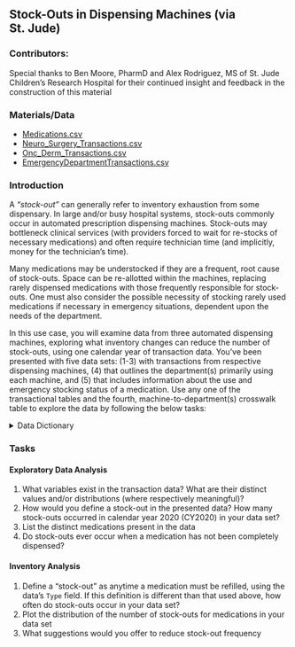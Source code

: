<!-- # Use Case: Stock-Outs in Dispensing Machines (via St. Jude) {#jude} -->

## Stock-Outs in Dispensing Machines (via St. Jude) {#jude}

### Contributors:

Special thanks to Ben Moore, PharmD and Alex Rodriguez, MS of St. Jude Children's Research Hospital for their continued insight and feedback in the construction of this material 

### Materials/Data

- [Medications.csv](https://raw.githubusercontent.com/domdisanto/Python_OER/master/Use%20Cases/St.%20Jude%20Stock-Outs/MEDICATIONS.csv)  
- [Neuro_Surgery_Transactions.csv](https://raw.githubusercontent.com/domdisanto/Python_OER/master/Use%20Cases/St.%20Jude%20Stock-Outs/Neuro_Surgery_Transactions.csv)  
- [Onc_Derm_Transactions.csv](https://raw.githubusercontent.com/domdisanto/Python_OER/master/Use%20Cases/St.%20Jude%20Stock-Outs/Onc_Derm_Transactions.csv)     
- [EmergencyDepartmentTransactions.csv](https://raw.githubusercontent.com/domdisanto/Python_OER/master/Use%20Cases/St.%20Jude%20Stock-Outs/EmergencyDepartmentTransactions.csv)  

### Introduction

A *"stock-out"* can generally refer to inventory exhaustion from some dispensary. In large and/or busy hospital systems, stock-outs commonly occur in automated prescription dispensing machines. Stock-outs may bottleneck clinical services (with providers forced to wait for re-stocks of necessary medications) and often require technician time (and implicitly, money for the technician's time).

Many medications may be understocked if they are a frequent, root cause of stock-outs. Space can be re-allotted within the machines, replacing rarely dispensed medications with those frequently responsible for stock-outs. One must also consider the possible necessity of stocking rarely used medications if necessary in emergency situations, dependent upon the needs of the department.


In this use case, you will examine data from three automated dispensing machines, exploring what inventory changes can reduce the number of stock-outs, using one calendar year of transaction data. You've been presented with five data sets: (1-3) with transactions from respective dispensing machines, (4) that outlines the department(s) primarily using each machine, and (5) that includes information about the use and emergency stocking status of a medication. Use any one of the transactional tables and the fourth, machine-to-department(s) crosswalk table to explore the data by following the below tasks:  

<details>
  <summary> Data Dictionary </summary>  

**Transactional Data**

|*Variable*|*Description*|
|---|---|
|`TransactionID`|Unique identifier for each transaction|
|`Machine`|Identifier of dispensing machine|
|`Day`|Date of transaction|
|`Medication`|Name of medication dispensed|
|`Type`| Type of transaction taking place, `Withdrawal` or `Refill`|
|`AmtRemaining`| Amount of medication in machine *after* transaction taking place|

**Machines Data**  

|*Variable*|*Description*|
|---|---|
|`Machine ID`| Identifier of machine, also present in transaction data sets|
|`Department/Location`| Relevant department(s) using each machine|

**Medication Data**  

|*Variable*|*Description*|
|---|---|
|Medication|Name, dose, and type of medication|
|Note|Primary use or relevant applications of medication|
|Emergency Status|Binary. `Yes` indicates that a medication *must* be stocked at all times|

</details>

### Tasks

#### Exploratory Data Analysis 

1. What variables exist in the transaction data? What are their distinct values and/or distributions (where respectively meaningful)?
2. How would you define a stock-out in the presented data? How many stock-outs occurred in calendar year 2020 (CY2020) in your data set?
3. List the distinct medications present in the data  
4. Do stock-outs ever occur when a medication has not been completely dispensed?

#### Inventory Analysis 

1. Define a "stock-out" as anytime a medication must be refilled, using the data's `Type` field. If this definition is different than that used above, how often do stock-outs occur in your data set?
2. Plot the distribution of the number of stock-outs for medications in your data set
3. What suggestions would you offer to reduce stock-out frequency
